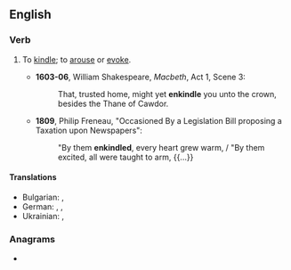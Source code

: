 ==English==

===Verb===
{{en-verb}}

# {{lb|en|archaic|transitive}} To [[kindle]]; to [[arouse]] or [[evoke]].
#* '''1603-06''', William Shakespeare, ''Macbeth'', Act 1, Scene 3:
#*: That, trusted home, might yet '''enkindle''' you unto the crown, besides the Thane of Cawdor.
#* '''1809''', Philip Freneau, "Occasioned By a Legislation Bill proposing a Taxation upon Newspapers":
#*: "By them '''enkindled''', every heart grew warm, / "By them excited, all were taught to arm, {{...}}

====Translations====
{{trans-top|kindle; arouse or evoke}}
* Bulgarian: {{t+|bg|запалвам}}, {{t+|bg|разпалвам}}
* German: {{t+|de|anzünden}}, {{t+|de|entfachen}}, {{t+|de|anstecken}}
* Ukrainian: {{t+|uk|запалити}}, {{t+|uk|розпалити}}
{{trans-bottom}}

===Anagrams===
* {{anagrams|en|a=deeiklnn|enlinked}}